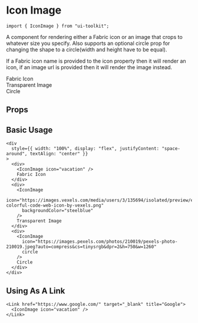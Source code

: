 
# Icon Image

```tsx
import { IconImage } from "ui-toolkit";
```

A component for rendering either a Fabric icon or an image that crops to whatever size you specify. Also supports an optional circle prop for changing the shape to a circle(width and height have to be equal).

If a Fabric icon name is provided to the icon property then it will render an icon, if an image url is provided then it will render the image instead.

<Showcase>
  <div
    style={{ width: "100%", display: "flex", justifyContent: "space-around", textAlign: "center" }}
  >
    <div>
      <IconImage icon="vacation" />
      Fabric Icon
    </div>
    <div>
      <IconImage
        icon="https://images.vexels.com/media/users/3/135694/isolated/preview/ea8854b19670e0a1710f6684f969519b-colorful-code-web-icon-by-vexels.png"
        backgroundColor="steelblue"
      />
      Transparent Image
    </div>
    <div>
      <IconImage
        icon="https://images.pexels.com/photos/210019/pexels-photo-210019.jpeg?auto=compress&cs=tinysrgb&dpr=2&h=750&w=1260"
        circle
      />
      Circle
    </div>
  </div>
</Showcase>

## Props

<PropsTable name="IconImageProps" />

## Basic Usage

```tsx live=true bordered=true
<div
  style={{ width: "100%", display: "flex", justifyContent: "space-around", textAlign: "center" }}
>
  <div>
    <IconImage icon="vacation" />
    Fabric Icon
  </div>
  <div>
    <IconImage
      icon="https://images.vexels.com/media/users/3/135694/isolated/preview/ea8854b19670e0a1710f6684f969519b-colorful-code-web-icon-by-vexels.png"
      backgroundColor="steelblue"
    />
    Transparent Image
  </div>
  <div>
    <IconImage
      icon="https://images.pexels.com/photos/210019/pexels-photo-210019.jpeg?auto=compress&cs=tinysrgb&dpr=2&h=750&w=1260"
      circle
    />
    Circle
  </div>
</div>
```

## Using As A Link

```tsx live=true bordered=true
<Link href="https://www.google.com/" target="_blank" title="Google">
  <IconImage icon="vacation" />
</Link>
```
